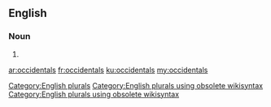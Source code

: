 ==English==

===Noun===
{{head|en}}

# {{plural of|occidental}}

[[Category:English plurals]][[Category:English plurals using obsolete wikisyntax]][[Category:English plurals using obsolete wikisyntax]]

[[ar:occidentals]]
[[fr:occidentals]]
[[ku:occidentals]]
[[my:occidentals]]